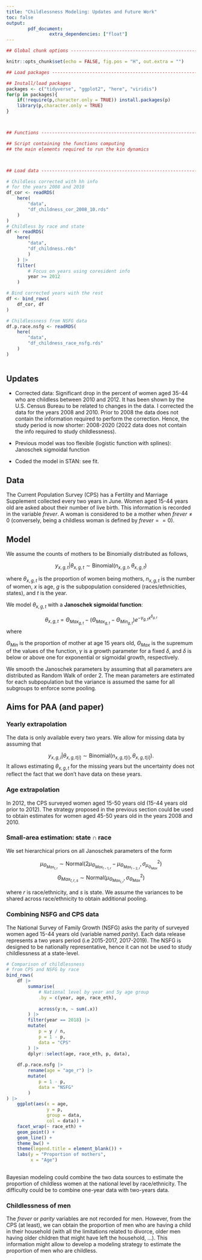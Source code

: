 ```yaml
---
title: "Childlessness Modeling: Updates and Future Work"
toc: false
output: 
        pdf_document:
                extra_dependencies: ["float"]
---
```


```r

## Global chunk options --------------------------------------------------------

knitr::opts_chunk$set(echo = FALSE, fig.pos = "H", out.extra = "")

```


```r

## Load packages ---------------------------------------------------------------

## Install/load packages
packages <- c("tidyverse", "ggplot2", "here", "viridis")
for(p in packages){
    if(!require(p,character.only = TRUE)) install.packages(p)
    library(p,character.only = TRUE)
}



## Functions -------------------------------------------------------------------

## Script containing the functions computing
## the main elements required to run the kin dynamics



## Load data -------------------------------------------------------------------

# Childless corrected with hh info
# for the years 2008 and 2010
df_cor <- readRDS(
    here(
        "data", 
        "df_childness_cor_2008_10.rds"
    )
) 
# Childless by race and state
df <- readRDS(
    here(
        "data", 
        "df_childness.rds"
        )
    ) |> 
    filter(
        # Focus on years using coresident info
        year >= 2012
    )

# Bind corrected years with the rest
df <- bind_rows(
    df_cor, df
)

# Childlessness from NSFG data
df.p.race.nsfg <- readRDS(
    here(
        "data",
        "df_childness_race_nsfg.rds"
    )
)
        


```

## Updates

* Corrected data: Significant drop in the percent of women aged 35-44 who are childless between 2010 and 2012. It has been shown by the U.S. Census Bureau to be related to changes in the data. I corrected the data for the years 2008 and 2010. Prior to 2008 the data does not contain the information required to perform the correction. Hence, the study period is now shorter: 2008-2020 (2022 data does not contain the info required to study childlessness).

* Previous model was too flexible (logistic function with splines): Janoschek sigmoidal function

* Coded the model in STAN: see fit. 



## Data

The Current Population Survey (CPS) has a Fertility and Marriage Supplement collected every two years in June. Women aged 15-44 years old are asked about their number of live birth. This information is recorded in the variable *frever*. A woman is considered to be a mother when $frever \neq 0$ (conversely, being a childless woman is defined by $frever==0$). 



## Model

We assume the counts of mothers to be Binomially distributed as follows,

$$y_{x, g, t}|\theta_{x,g,t} \sim \text{Binomial}(n_{x, g, t}, \theta_{x,g,t})$$ 

where $\theta_{x,g,t}$ is the proportion of women being mothers, $n_{x, g, t}$ is the number of women, $x$ is age, $g$ is the subpopulation considered (races/ethnicities, states), and $t$ is the year. 

We model $\theta_{x,g,t}$ with a **Janoschek sigmoidal function**: 

$$\theta_{x,g,t} = \Theta_{Max_{g,t}} - (\Theta_{Max_{g,t}} - \Theta_{Min_{g,t}}) e^{-\gamma_{g,t} x^{\delta_{g,t}}}$$ 
where

$\Theta_{Min}$ is the proportion of mother at age 15 years old, $\Theta_{Max}$ is the supremum of the values of the function, $\gamma$ is a growth parameter for a fixed $\delta$, and $\delta$ is below or above one for exponential or sigmoidal growth, respectively. 

We smooth the Janoschek parameters by assuming that all parameters are distributed as Random Walk of order 2. The mean parameters are estimated for each subpopulation but the variance is assumed the same for all subgroups to enforce some pooling.


## Aims for PAA (and paper)

### Yearly extrapolation

The data is only available every two years. We allow for missing data by assuming that

$$y_{x, g, i}|\theta_{x,g,t[i]} \sim \text{Binomial}(n_{x, g, t[i]}, \theta_{x,g,t[i]}).$$
It allows estimating $\theta_{x,g,t}$ for the missing years but the uncertainty does not reflect the fact that we don't have data on these years.

### Age extrapolation

In 2012, the CPS surveyed women aged 15-50 years old (15-44 years old prior to 2012). The strategy proposed in the previous section could be used to obtain estimates for women aged 45-50 years old in the years 2008 and 2010.



### Small-area estimation: state $\cap$ race

We set hierarchical priors on all Janoschek parameters of the form

$$\mu_{\Theta_{Max_{t, r}}} \sim \text{Normal}(2\mu_{\Theta_{Max_{t-1, r}}} - \mu_{\Theta_{Max_{t-2, r}}}, \sigma^2_{\mu_{\Theta_{Max}}})$$
$$\Theta_{Max_{t, r, s}} \sim \text{Normal}(\mu_{\Theta_{Max_{t, r}}}, \sigma^2_{\Theta_{Max}})$$

where $r$ is race/ethnicity, and $s$ is state. We assume the variances to be shared across race/ethnicity to obtain additional pooling.



### Combining NSFG and CPS data

The National Survey of Family Growth (NSFG) asks the parity of surveyed women aged 15-44 years old (variable named *parity*). Each data release represents a two years period (i.e 2015-2017, 2017-2019). The NSFG is designed to be nationally representative, hence it can not be used to study childlessness at a state-level. 

```r

# Comparison of childlessness 
# from CPS and NSFG by race 
bind_rows(
    df |> 
        summarise(
            # National level by year and 5y age group
            .by = c(year, age, race_eth),
            
            across(y:n, ~ sum(.x))
        ) |> 
        filter(year == 2018) |> 
        mutate(
            p = y / n,
            p = 1 - p,
            data = "CPS"
        ) |> 
        dplyr::select(age, race_eth, p, data),
    
    df.p.race.nsfg |> 
        rename(age = "age_r") |> 
        mutate(
            p = 1 - p,
            data = "NSFG"
        )
) |> 
    ggplot(aes(x = age,
               y = p,
               group = data,
               col = data)) +
    facet_wrap(~ race_eth) +
    geom_point() +
    geom_line() +
    theme_bw() +
    theme(legend.title = element_blank()) +
    labs(y = "Proportion of mothers",
         x = "Age")
    
```

Bayesian modeling could combine the two data sources to estimate the proportion of childless women at the national level by race/ethnicity. The difficulty could be to combine one-year data with two-years data.



### Childlessness of men

The *frever* or *parity* variables are not recorded for men. However, from the CPS (at least), we can obtain the proportion of men who are having a child in their household (with all the limitations related to divorce, older men having older children that might have left the household, ...). This information might allow to develop a modeling strategy to estimate the proportion of men who are childless. 
